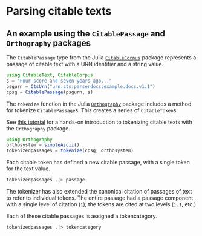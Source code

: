 # Parsing citable texts



## An example using the `CitablePassage` and `Orthography` packages


The `CitablePassage` type from the Julia [`CitableCorpus`](https://neelsmith.quarto.pub/citablecorpus/) package represents a passage of citable text with a URN identifier and a string value.

```julia
using CitableText, CitableCorpus
s = "Four score and seven years ago..."
psgurn = CtsUrn("urn:cts:parserdocs:example.docs.v1:1")
cpsg = CitablePassage(psgurn, s)
```

The `tokenize` function in the Julia [`Orthography`](https://neelsmith.quarto.pub/orthography/) package includes a method for tokenize `CitablePassage`s. This creates a series of `CitableToken`s.

::: {.callout-tip title="Citable tokens"}
See [this tutorial](https://neelsmith.quarto.pub/orthography/tutorials/tokenization.html) for a hands-on introduction to tokenizing citable texts with the `Orthography` package.
:::


```julia
using Orthography
orthosystem = simpleAscii()
tokenizedpassages = tokenize(cpsg, orthosystem)
```




Each citable token has defined a new citable passage, with a single token for the text value.

```julia
tokenizedpassages .|> passage
```

The tokenizer has also extended the canonical citation of passages of text to refer to individual tokens. The entire passage had a passage component with a single level of citation (`1`); the tokens are cited at two levels (`1.1`, etc.)

Each of these citable passages is assigned a tokencategory.

```julia
tokenizedpassages .|> tokencategory
```



